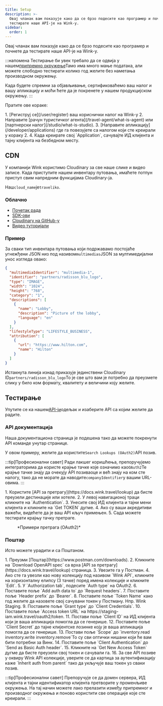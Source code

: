 ```yaml
---
title: Setup
description: >-
  Овај чланак вам показује како да се брзо подесите као програмер и почнете да
  тестирате наше API-је на Wink-у.
sidebar:
  order: 1
---
```


Овај чланак вам показује како да се брзо подесите као програмер и почнете да тестирате наше API-је на Wink-у.

:::напомена
Тестирање би увек требало да се одвија у нашем[припремно окружење](/getting-started/environments)Тамо има много мање података, али можете слободно тестирати колико год желите без наметања производном окружењу.

Када будете спремни за објављивање, сертификоваћемо ваш налог и вашу апликацију и моћи ћете да је покренете у нашем продукцијском окружењу.
:::

Пратите ове кораке:

<Steps>
  1. [Региструј се](/user/register) ваш кориснички налог на Wink-у
  2. Направите [рачун туристичког агента](/travel-agent/what-is-agent) или [партнерски налог](/studio/what-is-studio).
  3. [Направите апликацију](/developer/applications) где га повезујете са налогом који сте креирали у кораку 2.
  4. Када креирате свој `Application`, сачувајте ИД клијента и тајну клијента на безбедном месту.
</Steps>


## CDN

У компанији Wink користимо Cloudinary за све наше слике и видео записе. Када приступите нашем инвентару путовања, имаћете потпун приступ свим напредним функцијама Cloudinary-ја.

Наш`cloud_name`је`traveliko`.

### Облачно

* [Почетак рада](https://cloudinary.com/documentation/dev_kickstart)
* [SDK-ови](https://cloudinary.com/documentation/cloudinary_sdks)
* [Cloudinary на GitHub-у](https://github.com/cloudinary)
* [Видео туторијали](https://cloudinary.com/documentation/cloudinary_sdks_tutorials)

### Пример

За сваки тип инвентара путовања који подржавамо постојаће угнежђени JSON низ под називом`multimedias`JSON за мултимедијални унос изгледа овако:

```json {3}
{
  "multimediaIdentifier": "multimedia-1",
  "identifier": "partners/radisson_blu_logo",
  "type": "IMAGE",
  "width": "1024",
  "height": "768",
  "category": "1",
  "descriptions": [
    {
      "name": "Lobby",
      "description": "Picture of the lobby",
      "language": "en"
    }
  ],
  "lifestyleType": "LIFESTYLE_BUSINESS",
  "attribution": [
    {
      "url": "https://www.hilton.com",
      "name": "Hilton"
    }
  ]
}
```

Истакнута линија изнад приказује јединствени Cloudinary ID`partners/radisson_blu_logo`То је све што вам је потребно да преузмете слику у било ком формату, квалитету и величини коју желите.

## Тестирање

Упутите се ка нашем[API-ји](/developer/apis)одељак и изаберите API са којим желите да радите.

### API документација

Наша документациона страница је подешена тако да можете покренути API команде унутар странице.

У овом примеру, желите да користите`Search Lookups (OAuth2)`API позив.

:::tip\[Професионални савет]
Ради лакшег коришћења, препоручујемо интеграторима да користе крајње тачке које означимо као`OAuth2`Те крајње тачке знају да очекују API позиваоце и већ знају на ком сте налогу, тако да не морате да наводите`companyIdentifier`у вашим URL-овима.
:::

<Steps>
  1. Користите [API за претрагу](https://docs.wink.travel/lookup) да бисте преузели дестинације или хотеле.
  2. У левој навигационој траци кликните на `Authentication`.
  3. Унесите свој ИД клијента и тајни мени клијента и кликните на `Get TOKEN` дугме.
  4. Ако су ваши акредитиви важећи, видећете да је ваш API кључ примењен.
  5. Сада можете тестирати крајњу тачку претраге.
</Steps>


<figure>
  <CloudinaryImage width="700" height="265" resize="scale" quality="best" alt="Крајња тачка API-ја за претрагу" src="academy/lookup-api-call" errorImage="noimage_opaque_nyrtl0.png" />

  <figcaption>*Примери претрага (OAuth2)*</figcaption>
</figure>


### Поштар

Исто можете урадити и са Поштаном.

<Steps>
  1. Преузми [Поштар](https://www.postman.com/downloads).
  2. Кликните на `Download OpenAPI spec` са врха [API за претрагу](https://docs.wink.travel/lookup) страница.
  3. Увезите га у Постман.
  4. Ако сте га увезли као нову колекцију под називом `Wink API`, кликните на хоризонталну елипсу (3 тачке) поред имена колекције и кликните `Edit`.
  5. У `Authorization tab`, подесите `Auth type` на OAuth2.
  6. Поставите поље `Add auth data to` до `Request headers`.
  7. Поставите поље `Header prefix` до `Bearer`.
  8. Поставите поље `Token Name` како год желите да назовете свој сачувани токен у Постману. Нпр. Wink Staging.
  9. Поставите поље `Grant type` до `Client Credentials`.
  10. Поставите поље `Access token URL` на https://staging-iam.wink.travel/oauth2/token.
  11. Постави поље `Client ID` на ИД клијента који је ваша апликација помогла да се генерише.
  12. Поставите поље `Client Secret` до тајне клијентске лозинке коју је ваша апликација помогла да се генерише.
  13. Постави поље `Scope` до `inventory.read inventory.write inventory.remove`То су сви оптички нишани који ће вам бити потребни за Винк.
  14. Поставите поље `Client Authentication` до `Send as Basic Auth header`.
  15. Кликните на `Get New Access Token` дугме да бисте преузели свој токен и сачували га.
  16. За све API позиве у оквиру Wink API колекције, уверите се да картица за аутентификацију каже `Inherit auth from parent` тако да укључује ваш токен уз сваки позив.
</Steps>


:::tip\[Професионални савет]
Препоручује се да домен сервера, ИД клијента и тајни идентификатор клијента претворите у променљиве окружења. На тај начин можете лако прелазити између припремног и производног окружења и поново користити све операције које сте креирали.
:::

